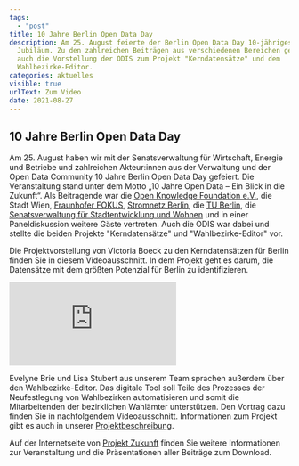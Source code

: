 ```yaml
---
tags:
  - "post"
title: 10 Jahre Berlin Open Data Day
description: Am 25. August feierte der Berlin Open Data Day 10-jähriges
  Jubiläum. Zu den zahlreichen Beiträgen aus verschiedenen Bereichen gehörte
  auch die Vorstellung der ODIS zum Projekt "Kerndatensätze" und dem
  Wahlbezirke-Editor.
categories: aktuelles
visible: true
urlText: Zum Video
date: 2021-08-27
---
```


## 10 Jahre Berlin Open Data Day

Am 25. August haben wir mit der Senatsverwaltung für Wirtschaft, Energie und Betriebe und zahlreichen Akteur:innen aus der Verwaltung und der Open Data Community 10 Jahre Berlin Open Data Day gefeiert. Die Veranstaltung stand unter dem Motto „10 Jahre Open Data – Ein Blick in die Zukunft“. Als Beitragende war die [Open Knowledge Foundation e.V.](https://okfn.de/), die Stadt Wien, [Fraunhofer FOKUS](https://www.fokus.fraunhofer.de/), [Stromnetz Berlin](https://www.stromnetz.berlin/), die [TU Berlin](https://www.tu.berlin/), die [Senatsverwaltung für Stadtentwicklung und Wohnen](https://www.stadtentwicklung.berlin.de/) und in einer Paneldiskussion weitere Gäste vertreten. Auch die ODIS war dabei und stellte die beiden Projekte "Kerndatensätze" und "Wahlbezirke-Editor" vor.

Die Projektvorstellung von Victoria Boeck zu den Kerndatensätzen für Berlin finden Sie in diesem Videoausschnitt. In dem Projekt geht es darum, die Datensätze mit dem größten Potenzial für Berlin zu identifizieren.


<ContentSection class="sm:px-6">
  <iframe
    class="w-full aspect-video"
    src="https://www.youtube.com/embed/v4sS_yGK_6U?start=4227"
    title="YouTube video player"
    frameborder="0"
    allow="accelerometer; autoplay; clipboard-write; encrypted-media; gyroscope; picture-in-picture"
    allowfullscreen
  ></iframe>
</ContentSection>

Evelyne Brie und Lisa Stubert aus unserem Team sprachen außerdem über den Wahlbezirke-Editor. Das digitale Tool soll Teile des Prozesses der Neufestlegung von Wahlbezirken automatisieren und somit die Mitarbeitenden der bezirklichen Wahlämter unterstützen. Den Vortrag dazu finden Sie in nachfolgendem Videoausschnitt. Informationen zum Projekt gibt es auch in unserer [Projektbeschreibung](/projekte/wahlbezirke).

Auf der Internetseite von [Projekt Zukunft](https://projektzukunft.berlin.de/projekt-zukunft/projekt-zukunft-events/berlin-open-data-day-2021-das-jubilaeum) finden Sie weitere Informationen zur Veranstaltung und die Präsentationen aller Beiträge zum Download.
